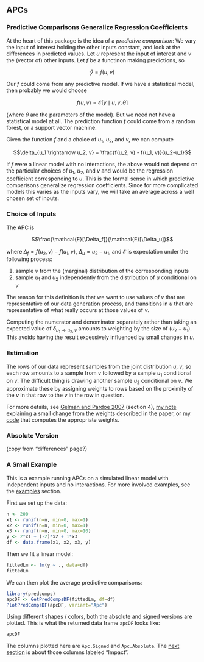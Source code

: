 ## APCs

### Predictive Comparisons Generalize Regression Coefficients

At the heart of this package is the idea of a *predictive comparison*: We vary the input of interest holding the other inputs constant, and look at the differences in predicted values. Let $u$ represent the input of interest and $v$ the (vector of) other inputs. Let $f$ be a functinon making predictions, so

$$\hat{y} = f(u,v)$$

Our $f$ could come from any predictive model. If we have a statistical model, then probably we would choose 

$$f(u,v) = \mathcal{E}[y \mid u, v, \theta]$$

(where $\theta$ are the parameters of the model). But we need not have a statistical model at all. The prediction function $f$ could come from a random forest, or a support vector machine.

Given the function $f$ and a choice of $u_1$, $u_2$, and $v$, we can compute

$$\delta_{u_1 \rightarrow u_2, v} = \frac{f(u_2, v) - f(u_1, v)}{u_2-u_1}$$

If $f$ were a linear model with no interactions, the above would not depend on the particular choices of $u_1$, $u_2$, and $v$ and would be the regression coefficient corresponding to $u$. This is the formal sense in which predictive comparisons generalize regression coefficients. Since for more complicated models this varies as the inputs vary, we will take an average across a well chosen set of inputs. 

### Choice of Inputs

The APC is

$$\frac{\mathcal{E}[\Delta_f]}{\mathcal{E}[\Delta_u]}$$

where $\Delta_f = f(u_2,v) - f(u_1,v)$, $\Delta_u = u_2 - u_1$, and $\mathcal{E}$ is expectation under the following process:

1. sample $v$ from the (marginal) distribution of the corresponding inputs
2. sample $u_1$ and $u_2$ independently from the distribution of $u$ conditional on $v$

The reason for this definition is that we want to use values of $v$ that are representative of our data generation process, and transitions in $u$ that are representative of what really occurs at those values of $v$.

Computing the numerator and denominator separately rather than taking an expected value of $\delta_{u_1 \rightarrow u_2, v}$ amounts to weighting by the size of $(u_2 - u_1)$. This avoids having the result excessively influenced by small changes in $u$.

### Estimation

The rows of our data represent samples from the joint distribution $u$, $v$, so each row amounts to a sample from $v$ followed by a sample $u_1$ conditional on $v$. The difficult thing is drawing another sample $u_2$ conditional on $v$. We approximate these by assigning weights to rows based on the proximity of the $v$ in that row to the $v$ in the row in question.

For more details, see [Gelman and Pardoe 2007](http://onlinelibrary.wiley.com/doi/10.1111/j.1467-9531.2007.00181.x/abstract) (section 4), [my note](more-renormalize-weights.html) explaining a small change from the weights described in the paper, or [my code](https://github.com/dchudz/predcomps/blob/master/R/pairs.R) that computes the appropriate weights.

### Absolute Version

(copy from "differences" page?)

### A Small Example

This is a example running APCs on a simulated linear model with independent inputs and no interactions. For more involved examples, see the [examples](examples-overview.html) section.

First we set up the data:

```r
n <- 200
x1 <- runif(n=n, min=0, max=1)
x2 <- runif(n=n, min=0, max=1)
x3 <- runif(n=n, min=0, max=10)
y <- 2*x1 + (-2)*x2 + 1*x3
df <- data.frame(x1, x2, x3, y)
```

Then we fit a linear model:

```r
fittedLm <- lm(y ~ ., data=df)
fittedLm
```

We can then plot the average predictive comparisons:

```r
library(predcomps)
apcDF <- GetPredCompsDF(fittedLm, df=df)
PlotPredCompsDF(apcDF, variant="Apc")
```

Using different shapes / colors, both the absolute and signed versions are plotted. This is what the returned data frame `apcDF` looks like:

```r
apcDF
```

The columns plotted here are `Apc.Signed` and `Apc.Absolute`. The [next section](impact.html) is about those columns labeled "Impact".
